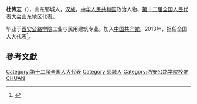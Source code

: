 '''杜传志'''（{{bd|1961年||}}），山东郓城人，[[汉族|汉族]]，[[中华人民共和国|中华人民共和国]]政治人物、[[第十二届全国人民代表大会|第十二届全国人民代表大会]]山东地区代表。

毕业于[[西安公路学院|西安公路学院]]工业与民用建筑专业。加入[[中国共产党|中国共产党]]。2013年，担任全国人大代表<ref>{{cite news|title=全国人大代表信息-杜传志|url= http://210.82.31.1:8084/delegate/viewDelegate.action?dbid=121247|accessdate=2013-04-05|newspaper=全国人大网}}{{dead link|date=2018年3月 |bot=InternetArchiveBot |fix-attempted=yes }}</ref>。

==參考文獻==
{{reflist}}
{{中国政治人物小作品}}

[[Category:第十二届全国人大代表|Category:第十二届全国人大代表]]
[[Category:郓城人|Category:郓城人]]
[[Category:西安公路学院校友|Category:西安公路学院校友]]
[[Category:杜姓|CHUAN]]